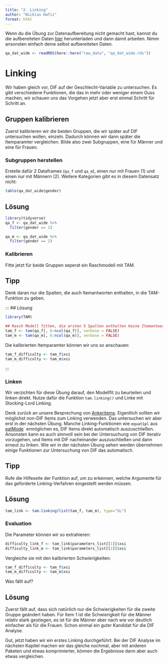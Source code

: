 ```yaml
---
title: "2. Linking"
author: "Nicklas Hafiz"
format: html
---
```


:::{.callout-note}
Wenn du die Übung zur Datenaufbereitung nicht gemacht hast, kannst du die aufbereiteten Daten [hier](https://github.com/nickhaf/IRT_workshop/tree/main/raw_data) herunterladen und dann damit arbeiten. Nimm ansonsten einfach deine selbst aufbereiteten Daten.

```r
qa_dat_wide <- readRDS(here::here("raw_data", "qa_dat_wide.rds"))
```
:::

# Linking
Wir haben gleich vor, DIF auf der Geschlecht-Variable zu untersuchen. Es gibt verschiedene Funktionen, die das in mehr oder weniger einem Guss machen, wir schauen uns das Vorgehen jetzt aber erst einmal Schritt für Schritt an. 

## Gruppen kalibrieren
Zuerst kalibrieren wir die beiden Gruppen, die wir später auf DIF untersuchen wollen, einzeln. Dadurch können wir dann später die Itemparamter vergleichen. 
Bilde also zwei Subgruppen, eine für Männer und eine für Frauen. 

### Subgruppen herstellen
Erstelle dafür 2 Dataframes (`qa_f` und `qa_m`), einen nur mit Frauen (1) und einen nur mit Männern (2). Weitere Kategorien gibt es in diesem Datensatz nicht:

```r
table(qa_dat_wide$gender)
```

:::{.callout-caution collapse="true"}

## Lösung
```r
library(tidyverse)
qa_f <- qa_dat_wide %>%
  filter(gender == 1)

qa_m <- qa_dat_wide %>%
  filter(gender == 2)
```
:::

### Kalibrieren
Fitte jetzt für beide Gruppen seperat ein Raschmodell mit TAM. 


:::{.callout-tip collapse="true"}
## Tipp
Denk daran nur die Spalten, die auch Itemantworten enthalten, in die TAM-Funktion zu geben. 
::: 

:::
## Lösung
```r
library(TAM)

## Rasch Modell fitten, die ersten 5 Spalten enthalten keine Itemantworten und werden entfernt
tam_f <- tam(qa_f[, 6:ncol(qa_f)], verbose = FALSE)
tam_m <- tam(qa_m[, 6:ncol(qa_m)], verbose = FALSE)

```

Die kalibrierten Itemparamter können wir uns so anschauen:

```r
tam_f_difficulty <- tam_f$xsi
tam_m_difficulty <- tam_m$xsi
```

::: 

### Linken
Wir verzichten für diese Übung darauf, den Modellfit zu beurteilen und linken direkt. Nutze dafür die Funktion `tam.linking()` und Linke mit Stocking-Lord Linking. 

:::{.callout-important}
Denk zurück an unsere Besprechung von [Ankeritems](https://nickhaf.github.io/IRT_workshop/slides/Linking/linking.html#/ankeritems). Eigentlich sollten wir möglichst non-DIF Items zum Linking verwenden. Das untersuchen wir aber erst in der nächsten Übung. Manche Linking-Funktionen wie `equat1pl` aus [eatMode](https://github.com/weirichs/eatModel)` ermöglichen es, DIF Items direkt automatisch auszuschließen. Ansonsten kann es auch sinnvoll sein bei der Untersuchung von DIF iterativ vorzugehen, und Items mit DIF nacheinander auszuschließen und dann erneut zu linken. Wie wir in der nächsten Übung sehen werden übernehmen einige Funktionen zur Untersuchung von DIF das automatisch. 

:::

:::{.callout-tip collapse="true"}
## Tipp
Rufe die Hilfeseite der Funktion auf, um zu erkennen, welche Argumente für das geforderte Linking-Verfahren eingestellt werden müssen. 
:::

:::{.callout-caution collapse="true"}
## Lösung
```r
tam_link <- tam.linking(list(tam_f, tam_m), type="SL")
```


:::


### Evaluation

Die Parameter können wir so extrahieren:

```r
difficulty_link_f <- tam_link$parameters_list[[1]]$xsi
difficulty_link_m <- tam_link$parameters_list[[2]]$xsi
```

Vergleiche sie mit den kalibrierten Schwierigkeiten:

```r
tam_f_difficulty <- tam_f$xsi
tam_m_difficulty <- tam_m$xsi
```

Was fällt auf?

:::{.callout-caution collapse="true"}

## Lösung
Zuerst fällt auf, dass sich natürlich nur die Schwierigkeiten für die zweite Gruppe geändert haben. Für Item 1 ist die Schwierigkeit für die Männer relativ stark gestiegen, es ist für die Männer aber nach wie vor deutlich einfacher als für die Frauen. Schon einmal ein guter Kandidat für die DIF Analyse. 
:::

Gut, jetzt haben wir ein erstes Linking durchgeführt. Bei der DIF Analyse im nächsten Kapitel machen wir das gleiche nochmal, aber mit anderen Paketen und etwas komprimierter, können die Ergebnisse dann aber auch etwas vergleichen. 
